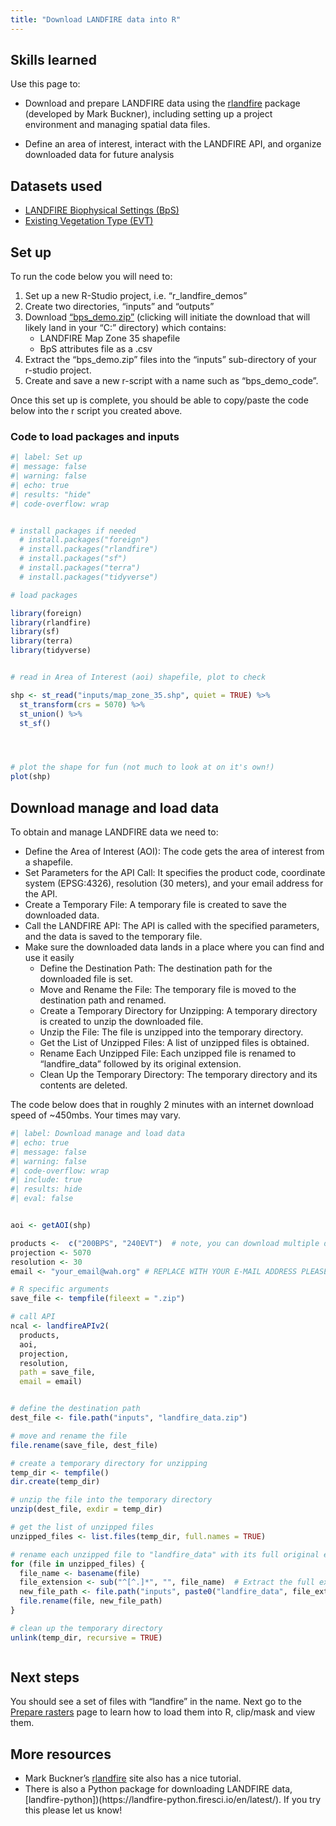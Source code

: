 ```yaml
---
title: "Download LANDFIRE data into R"
---
```



## Skills learned

Use this page to:

- Download and prepare LANDFIRE data using the [rlandfire](https://github.com/bcknr/rlandfire){target="blank"} package (developed by Mark Buckner), including setting up a project environment and managing spatial data files. 

- Define an area of interest, interact with the LANDFIRE API, and organize downloaded data for future analysis

## Datasets used

- [LANDFIRE Biophysical Settings (BpS)](https://landfire.gov/vegetation/bps){target="blank"}
- [Existing Vegetation Type (EVT)](https://landfire.gov/vegetation/evt){target="blank"} 


## Set up

To run the code below you will need to:

1. Set up a new R-Studio project, i.e.  "r_landfire_demos"
2. Create two directories, "inputs" and "outputs"
3. Download ["bps_demo.zip"](https://github.com/LANDFIRE-TNC/r_demos/raw/refs/heads/main/inputs/bps_demo.zip?download=) (clicking will initiate the download that will likely land in your "C:\Users\YOURNAME\Downloads" directory) which contains:
    * LANDFIRE Map Zone 35 shapefile
    * BpS attributes file as a .csv
4. Extract the "bps_demo.zip" files into the "inputs" sub-directory of your r-studio project. 
5. Create and save a new r-script with a name such as "bps_demo_code".


Once this set up is complete, you should be able to copy/paste the code below into the r script you created above.  


### Code to load packages and inputs

```r
#| label: Set up
#| message: false
#| warning: false
#| echo: true
#| results: "hide"
#| code-overflow: wrap


# install packages if needed
  # install.packages("foreign")
  # install.packages("rlandfire")
  # install.packages("sf")
  # install.packages("terra")
  # install.packages("tidyverse")

# load packages

library(foreign)
library(rlandfire)
library(sf)
library(terra)
library(tidyverse)


# read in Area of Interest (aoi) shapefile, plot to check

shp <- st_read("inputs/map_zone_35.shp", quiet = TRUE) %>% 
  st_transform(crs = 5070) %>%
  st_union() %>%
  st_sf()




# plot the shape for fun (not much to look at on it's own!)
plot(shp)


```

## Download manage and load data

To obtain and manage LANDFIRE data we need to:

-   Define the Area of Interest (AOI): The code gets the area of interest from a shapefile.
-   Set Parameters for the API Call: It specifies the product code, coordinate system (EPSG:4326), resolution (30 meters), and your email address for the API.
-   Create a Temporary File: A temporary file is created to save the downloaded data.
-   Call the LANDFIRE API: The API is called with the specified parameters, and the data is saved to the temporary file.
-   Make sure the downloaded data lands in a place where you can find and use it easily
    -   Define the Destination Path: The destination path for the downloaded file is set.
    -   Move and Rename the File: The temporary file is moved to the destination path and renamed.
    -   Create a Temporary Directory for Unzipping: A temporary directory is created to unzip the downloaded file.
    -   Unzip the File: The file is unzipped into the temporary directory.
    -   Get the List of Unzipped Files: A list of unzipped files is obtained.
    -   Rename Each Unzipped File: Each unzipped file is renamed to "landfire_data" followed by its original extension.
    -   Clean Up the Temporary Directory: The temporary directory and its contents are deleted.


The code below does that in roughly 2 minutes with an internet download speed of \~450mbs. Your times may vary.

```r
#| label: Download manage and load data
#| echo: true
#| message: false
#| warning: false
#| code-overflow: wrap
#| include: true
#| results: hide
#| eval: false


aoi <- getAOI(shp)

products <-  c("200BPS", "240EVT")  # note, you can download multiple datasets at once
projection <- 5070  
resolution <- 30
email <- "your_email@wah.org" # REPLACE WITH YOUR E-MAIL ADDRESS PLEASE! 

# R specific arguments
save_file <- tempfile(fileext = ".zip")

# call API
ncal <- landfireAPIv2(
  products, 
  aoi, 
  projection, 
  resolution, 
  path = save_file,
  email = email)


# define the destination path
dest_file <- file.path("inputs", "landfire_data.zip")

# move and rename the file
file.rename(save_file, dest_file)

# create a temporary directory for unzipping
temp_dir <- tempfile()
dir.create(temp_dir)

# unzip the file into the temporary directory
unzip(dest_file, exdir = temp_dir)

# get the list of unzipped files
unzipped_files <- list.files(temp_dir, full.names = TRUE)

# rename each unzipped file to "landfire_data" with its full original extension
for (file in unzipped_files) {
  file_name <- basename(file)
  file_extension <- sub("^[^.]*", "", file_name)  # Extract the full extension
  new_file_path <- file.path("inputs", paste0("landfire_data", file_extension))
  file.rename(file, new_file_path)
}

# clean up the temporary directory
unlink(temp_dir, recursive = TRUE)



```


## Next steps

You should see a set of files with "landfire" in the name. Next go to the [Prepare rasters](docs/prep_rasters.html) page to learn how to load them into R, clip/mask and view them. 


## More resources

* Mark Buckner's [rlandfire](https://github.com/bcknr/rlandfire) site also has a nice tutorial. 
* There is also a Python package for downloading LANDFIRE data, [landfire-python])(https://landfire-python.firesci.io/en/latest/).  If you try this please let us know!





